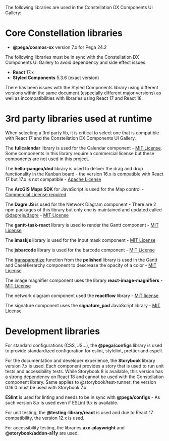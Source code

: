 
<Meta title='Libraries' />

The following libraries are used in the Constellation DX Components UI Gallery:

# Core Constellation libraries

- **@pega/cosmos-xx** version 7.x for Pega 24.2

The following libraries must be in sync with the Constellation DX Components UI Gallery to avoid dependency and side effect issues.

- **React** 17.x
- **Styled Components** 5.3.6 (exact version)

There has been issues with the Styled Components library using different versions within the same document (especially different major versions) as well as incompatibilities with libraries using React 17 and React 18.

# 3rd party libraries used at runtime

When selecting a 3rd party lib, it is critical to select one that is compatible with React 17 and the Constellation DX Components UI Gallery.

The **fullcalendar** library is used for the Calendar component - [MIT License](https://github.com/fullcalendar/fullcalendar). Some components in this library require a commercial license but these components are not used in this project.

The **hello-pangea/dnd** library is used to deliver the drag and drop functionality in the Kanban board - the version 16.x is compatible with React 17 but 17.x is not compatible - [Apache License](https://github.com/hello-pangea/dnd)

The **ArcGIS Maps SDK** for JavaScript is used for the Map control - [Commercial License required](https://developers.arcgis.com/javascript/latest/licensing/)

The **Dagre JS** is used for the Network Diagram component - There are 2 npm packages of this library but only one is maintained and updated called [@dagrejs/dagre](https://www.npmjs.com/package/@dagrejs/dagre) - [MIT License](https://github.com/dagrejs/dagre)

The **gantt-task-react** library is used to render the Gantt component - [MIT License](https://github.com/MaTeMaTuK/gantt-task-react)

The **imaskjs** library is used for the Input mask component - [MIT License](https://github.com/uNmAnNeR/imaskjs)

The **jsbarcode** library is used for the barcode component - [MIT License](https://github.com/lindell/JsBarcode)

The [transparentize](https://polished.js.org/docs/#transparentize) function from the **polished** library is used in the Gantt and CaseHierarchy component to descrease the opacity of a color - [MIT License](https://github.com/styled-components/polished)

The image magnifier component uses the library **react-image-magnifiers** - [MIT License](https://github.com/adamrisberg/react-image-magnifiers)

The network diagram component used the **reactflow** library - [MIT license](https://github.com/xyflow/xyflow)

The signature component uses the **signature_pad** JavaScript library - [MIT License](https://github.com/szimek/signature_pad)

# Development libraries

For standard configurations (CSS, JS...), the **@pega/configs** library is used to provide standardized configuration for eslint, stylelint, prettier and cspell.

For the documentation and developer experience, the **Storybook** library version 7.x is used.
Each component provides a story that is used to run unit tests and accessibility tests. While Storybook 8 is available, this version has a strong dependency on React 18 and cannot be used with the Constellation component library.
Same applies to @storybook/test-runner: the version 0.16.0 must be used with Storybook 7.x.

**ESlint** is used for linting and needs to be in sync with **@pega/configs** - As such version 8.x is used even if ESLint 9.x is available.

For unit testing, the **@testing-library/react** is used and due to React 17 compatibility, the version 12.x is used.

For accessibility testing, the libraries **axe-playwright** and **@storybook/addon-a11y** are used.
